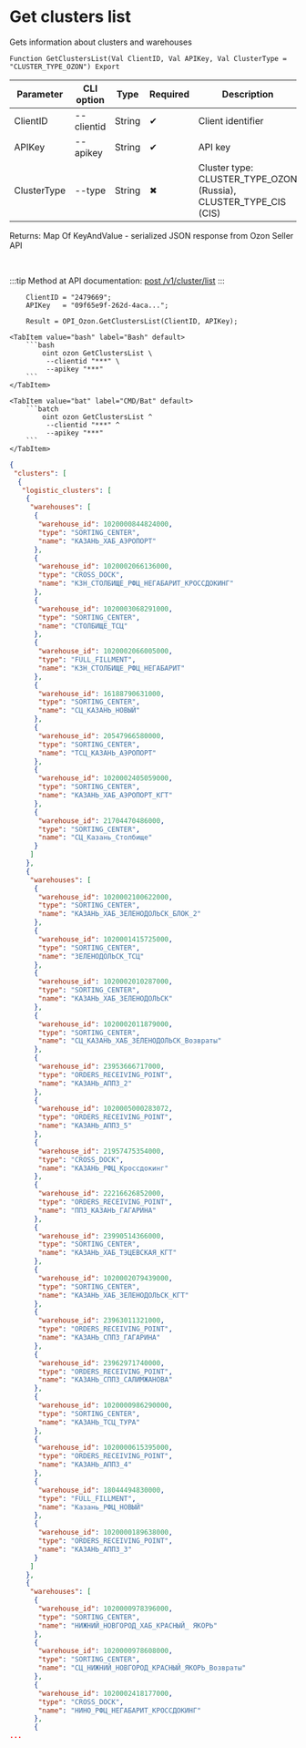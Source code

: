 ﻿---
sidebar_position: 1
description: Get clusters list and other functions to work with Ozon in the Open Integration Package, a free open-source integration library for 1C:Enterprise 8, OneScript and CLI
keywords: [1C, 1С, 1С:Enterprise, 1С:Enterprise 8.3, API, Integration, Services, Exchange, OneScript, CLI, Ozon]
---


# Get clusters list
 Gets information about clusters and warehouses



`Function GetClustersList(Val ClientID, Val APIKey, Val ClusterType = "CLUSTER_TYPE_OZON") Export`

  | Parameter | CLI option | Type | Required | Description |
  |-|-|-|-|-|
  | ClientID | --clientid | String | &#x2714; | Client identifier |
  | APIKey | --apikey | String | &#x2714; | API key |
  | ClusterType | --type | String | &#x2716; | Cluster type: CLUSTER_TYPE_OZON (Russia), CLUSTER_TYPE_CIS (CIS) |

  
  Returns:  Map Of KeyAndValue - serialized JSON response from Ozon Seller API

<br/>

:::tip
Method at API documentation: [post /v1/cluster/list](https://docs.ozon.ru/api/seller/#operation/SupplyDraftAPI_DraftClusterList)
:::
<br/>



```bsl title="1C:Enterprise/OneScript code example"
    ClientID = "2479669";
    APIKey   = "09f65e9f-262d-4aca...";

    Result = OPI_Ozon.GetClustersList(ClientID, APIKey);
```
 

 <Tabs>
  
    <TabItem value="bash" label="Bash" default>
        ```bash
            oint ozon GetClustersList \
             --clientid "***" \
             --apikey "***"
        ```
    </TabItem>
  
    <TabItem value="bat" label="CMD/Bat" default>
        ```batch
            oint ozon GetClustersList ^
             --clientid "***" ^
             --apikey "***"
        ```
    </TabItem>
</Tabs>


```json title="Result"
{
 "clusters": [
  {
   "logistic_clusters": [
    {
     "warehouses": [
      {
       "warehouse_id": 1020000844824000,
       "type": "SORTING_CENTER",
       "name": "КАЗАНЬ_ХАБ_АЭРОПОРТ"
      },
      {
       "warehouse_id": 1020002066136000,
       "type": "CROSS_DOCK",
       "name": "КЗН_СТОЛБИЩЕ_РФЦ_НЕГАБАРИТ_КРОССДОКИНГ"
      },
      {
       "warehouse_id": 1020003068291000,
       "type": "SORTING_CENTER",
       "name": "СТОЛБИЩЕ_ТСЦ"
      },
      {
       "warehouse_id": 1020002066005000,
       "type": "FULL_FILLMENT",
       "name": "КЗН_СТОЛБИЩЕ_РФЦ_НЕГАБАРИТ"
      },
      {
       "warehouse_id": 16188790631000,
       "type": "SORTING_CENTER",
       "name": "СЦ_КАЗАНЬ_НОВЫЙ"
      },
      {
       "warehouse_id": 20547966580000,
       "type": "SORTING_CENTER",
       "name": "ТСЦ_КАЗАНЬ_АЭРОПОРТ"
      },
      {
       "warehouse_id": 1020002405059000,
       "type": "SORTING_CENTER",
       "name": "КАЗАНЬ_ХАБ_АЭРОПОРТ_КГТ"
      },
      {
       "warehouse_id": 21704470486000,
       "type": "SORTING_CENTER",
       "name": "СЦ_Казань_Столбище"
      }
     ]
    },
    {
     "warehouses": [
      {
       "warehouse_id": 1020002100622000,
       "type": "SORTING_CENTER",
       "name": "КАЗАНЬ_ХАБ_ЗЕЛЕНОДОЛЬСК_БЛОК_2"
      },
      {
       "warehouse_id": 1020001415725000,
       "type": "SORTING_CENTER",
       "name": "ЗЕЛЕНОДОЛЬСК_ТСЦ"
      },
      {
       "warehouse_id": 1020002010287000,
       "type": "SORTING_CENTER",
       "name": "КАЗАНЬ_ХАБ_ЗЕЛЕНОДОЛЬСК"
      },
      {
       "warehouse_id": 1020002011879000,
       "type": "SORTING_CENTER",
       "name": "СЦ_КАЗАНЬ_ХАБ_ЗЕЛЕНОДОЛЬСК_Возвраты"
      },
      {
       "warehouse_id": 23953666717000,
       "type": "ORDERS_RECEIVING_POINT",
       "name": "КАЗАНЬ_АППЗ_2"
      },
      {
       "warehouse_id": 1020005000283072,
       "type": "ORDERS_RECEIVING_POINT",
       "name": "КАЗАНЬ_АППЗ_5"
      },
      {
       "warehouse_id": 21957475354000,
       "type": "CROSS_DOCK",
       "name": "КАЗАНЬ_РФЦ_Кроссдокинг"
      },
      {
       "warehouse_id": 22216626852000,
       "type": "ORDERS_RECEIVING_POINT",
       "name": "ППЗ_КАЗАНЬ_ГАГАРИНА"
      },
      {
       "warehouse_id": 23990514366000,
       "type": "SORTING_CENTER",
       "name": "КАЗАНЬ_ХАБ_ТЭЦЕВСКАЯ_КГТ"
      },
      {
       "warehouse_id": 1020002079439000,
       "type": "SORTING_CENTER",
       "name": "КАЗАНЬ_ХАБ_ЗЕЛЕНОДОЛЬСК_КГТ"
      },
      {
       "warehouse_id": 23963011321000,
       "type": "ORDERS_RECEIVING_POINT",
       "name": "КАЗАНЬ_СППЗ_ГАГАРИНА"
      },
      {
       "warehouse_id": 23962971740000,
       "type": "ORDERS_RECEIVING_POINT",
       "name": "КАЗАНЬ_СППЗ_САЛИМЖАНОВА"
      },
      {
       "warehouse_id": 1020000986290000,
       "type": "SORTING_CENTER",
       "name": "КАЗАНЬ_ТСЦ_ТУРА"
      },
      {
       "warehouse_id": 1020000615395000,
       "type": "ORDERS_RECEIVING_POINT",
       "name": "КАЗАНЬ_АППЗ_4"
      },
      {
       "warehouse_id": 18044494830000,
       "type": "FULL_FILLMENT",
       "name": "Казань_РФЦ_НОВЫЙ"
      },
      {
       "warehouse_id": 1020000189638000,
       "type": "ORDERS_RECEIVING_POINT",
       "name": "КАЗАНЬ_АППЗ_3"
      }
     ]
    },
    {
     "warehouses": [
      {
       "warehouse_id": 1020000978396000,
       "type": "SORTING_CENTER",
       "name": "НИЖНИЙ_НОВГОРОД_ХАБ_КРАСНЫЙ_ ЯКОРЬ"
      },
      {
       "warehouse_id": 1020000978608000,
       "type": "SORTING_CENTER",
       "name": "СЦ_НИЖНИЙ_НОВГОРОД_КРАСНЫЙ_ЯКОРЬ_Возвраты"
      },
      {
       "warehouse_id": 1020002418177000,
       "type": "CROSS_DOCK",
       "name": "НИНО_РФЦ_НЕГАБАРИТ_КРОССДОКИНГ"
      },
      {
...
```

